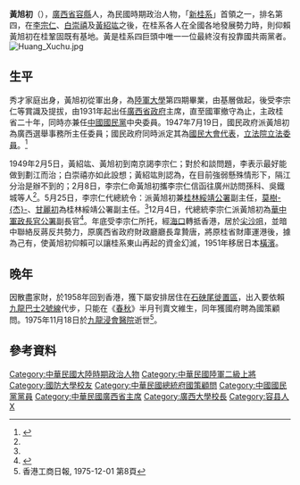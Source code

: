 {{Infobox Officeholder
| name             = 黃旭初
| image            = 黃旭初.jpg
| office           = {{flagicon|ROC}} 第5任[[廣西省_(中華民國)|廣西省政府]]主席
| term_start       = 1931年7月1日
| term_end         = 1949年11月28日
| predecessor      = [[呂煥炎|呂煥炎]]（省主席）<br>[[黃紹竑|黃紹竑]]（善後督辦）
| successor        = [[李品仙|李品仙]]
| 出生日期 = 1892年4月27日（[[農曆|農曆]]光緒18年4月1日）
| 出生地點 ={{QING}}廣西省[[梧州府|梧州府]][[容縣|容縣]]
| 逝世日期 = 1975年11月18日
| 逝世地點 = {{HKG-1959}}[[九龍塘|九龍塘]][[香港浸信會醫院|浸信會醫院]]
| 居住地 = {{HKG-1959}}<br>{{JPN}}[[橫濱|橫濱]]（1951年－1958年）
| nationality = {{ROC}}
| 政黨     = {{KMT}}
| 學歷     = [[陸軍大學|陸軍大學]]
| 著作     = 黃旭初回憶錄: 廣西前三傑：李宗仁、白崇禧、黃紹竑
}}
'''黃旭初'''（{{bd|1892年||1975年|11月18日|catIdx=Huang黃旭初}}），[[廣西省|廣西省]][[容縣|容縣]]人，為民國時期政治人物，「[[新桂系|新桂系]]」首領之一，排名第四，在[[李宗仁|李宗仁]]、[[白崇禧|白崇禧]]及[[黃紹竑|黃紹竑]]之後，在桂系各人在全國各地發展勢力時，則仰賴黃旭初在桂鞏固既有基地。黃是桂系四巨頭中唯一一位最終沒有投靠國共兩黨者。
[[File:Huang_Xuchu.jpg|thumb]]

==生平 ==
秀才家庭出身，黃旭初從軍出身，為[[陸軍大學|陸軍大學]]第四期畢業，由基層做起，後受李宗仁等賞識及提拔，由1931年起出任[[廣西省政府|廣西省政府]]主席，直至國軍撤守為止，主政桂省二十年，同時亦兼任[[中國國民黨|中國國民黨]]中央委員。1947年7月19日，國民政府派黃旭初為廣西選舉事務所主任委員；國民政府同時派定其為[[國民大會代表|國民大會代表]]，[[立法院|立法院]][[立法委員|立法委員]]。<ref name="民國史大事記">{{cite book|editor=李新總主編，[[中國社會科學院|中國社會科學院]]近代史研究所[[中華民國史|中華民國史]]研究室編，韓信夫、姜克夫主編|title=《中華民國史大事記》|location=[[北京|北京]]|publisher=[[中華書局|中華書局]]|date=2011年7月}}</ref>{{rp|8385-8386}}

1949年2月5日，黃紹竑、黃旭初到南京謁李宗仁；對於和談問題，李表示最好能做到劃江而治；白崇禧亦如此設想；黃紹竑則認為，在目前強弱懸殊情形下，隔江分治是辦不到的；2月8日，李宗仁命黃旭初攜李宗仁信函往廣州訪問孫科、吳鐵城等人<ref name="民國史大事記"/>{{rp|8805}}。5月25日，李宗仁代總統令：派黃旭初兼[[桂林|桂林]][[綏靖公署|綏靖公署]]副主任，[[莫樹杰|莫樹-{杰}-]]、[[甘麗初|甘麗初]]為桂林綏靖公署副主任。<ref name="民國史大事記"/>{{rp|8926}}12月4日，代總統李宗仁派黃旭初為[[華中|華中]][[軍政長官公署|軍政長官公署]]副長官<ref>{{cite news|title=《總統府公報》第貳肆伍號|editors=總統府第五局|date=1949-12-31}}</ref>。年底受李宗仁所托，經[[海口|海口]]轉抵香港，居於[[尖沙咀|尖沙咀]]，並暗中聯絡反蔣反共勢力，原廣西省政府財政廳廳長韋贄唐，將原桂省財庫運港後，據為己有，使黃旭初仰賴可以讓桂系東山再起的資金幻滅，1951年移居日本[[橫濱|橫濱]]。

== 晚年 ==
因散盡家財，於1958年回到香港，獲下屬安排居住在[[石硤尾邨|石硤尾徙置區]]，出入要依賴[[九龍巴士2號線|九龍巴士2號線]]代步，只能在《[[春秋|春秋]]》半月刊賣文維生，同年獲國府聘為國策顧問。1975年11月18日於[[香港浸信會醫院|九龍浸會醫院]]逝世<ref>香港工商日報, 1975-12-01 第8頁</ref>。

== 參考資料 ==
{{reflist|2}}

{{Authority control}}
{{DEFAULTSORT:H}}
[[Category:中華民國大陸時期政治人物|Category:中華民國大陸時期政治人物]]
[[Category:中華民國陸軍二級上將|Category:中華民國陸軍二級上將]]
[[Category:國防大學校友|Category:國防大學校友]]
[[Category:中華民國總統府國策顧問|Category:中華民國總統府國策顧問]]
[[Category:中國國民黨黨員|Category:中國國民黨黨員]]
[[Category:中華民國廣西省主席|Category:中華民國廣西省主席]]
[[Category:廣西大學校長|Category:廣西大學校長]]
[[Category:容县人|Category:容县人]]
[[Category:黃姓|X]]